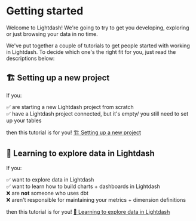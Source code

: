 # Getting started

Welcome to Lightdash! We're going to try to get you developing, exploring or just browsing your data in no time. 

We've put together a couple of tutorials to get people started with working in Lightdash. To decide which one's the right fit for you, just read the descriptions below:

## 🏗 Setting up a new project

If you:

✅ are starting a new Lightdash project from scratch  
✅ have a Lightdash project connected, but it's empty/ you still need to set up your tables

then this tutorial is for you! [🏗 Setting up a new project](/get-started/setup-lightdash/intro)

## 🔭 Learning to explore data in Lightdash

If you:

✅ want to explore data in Lightdash  
✅ want to learn how to build charts + dashboards in Lightdash  
❌ are **not** someone who uses dbt  
❌ aren't responsible for maintaining your metrics + dimension definitions  


then this tutorial is for you! [🔭 Learning to explore data in Lightdash](/get-started/exploring-data/intro)